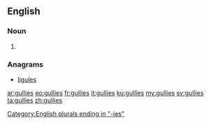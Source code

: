 ==English==

===Noun===
{{head|en}}

# {{plural of|gully}}

===Anagrams===
* [[ligules#English|ligules]]

[[Category:English plurals ending in "-ies"]]

[[ar:gullies]]
[[eo:gullies]]
[[fr:gullies]]
[[it:gullies]]
[[ku:gullies]]
[[my:gullies]]
[[sv:gullies]]
[[ta:gullies]]
[[zh:gullies]]